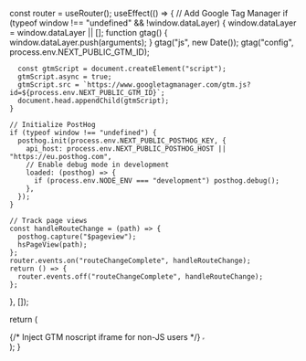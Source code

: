 
const router = useRouter();
useEffect(() => {
// Add Google Tag Manager
if (typeof window !== "undefined" && !window.dataLayer) {
window.dataLayer = window.dataLayer || [];
function gtag() { window.dataLayer.push(arguments); }
gtag("js", new Date());
gtag("config", process.env.NEXT_PUBLIC_GTM_ID);

      const gtmScript = document.createElement("script");
      gtmScript.async = true;
      gtmScript.src = `https://www.googletagmanager.com/gtm.js?id=${process.env.NEXT_PUBLIC_GTM_ID}`;
      document.head.appendChild(gtmScript);
    }

    // Initialize PostHog
    if (typeof window !== "undefined") {
      posthog.init(process.env.NEXT_PUBLIC_POSTHOG_KEY, {
        api_host: process.env.NEXT_PUBLIC_POSTHOG_HOST || "https://eu.posthog.com",
        // Enable debug mode in development
        loaded: (posthog) => {
          if (process.env.NODE_ENV === "development") posthog.debug();
        },
      });
    }

    // Track page views
    const handleRouteChange = (path) => {
      posthog.capture("$pageview");
      hsPageView(path);
    };
    router.events.on("routeChangeComplete", handleRouteChange);
    return () => {
      router.events.off("routeChangeComplete", handleRouteChange);
    };
}, []);

return (
<div className={`${GeistSans.variable} font-sans ${GeistMono.variable}`}>
<PostHogProvider client={posthog}>
{/* Inject GTM noscript iframe for non-JS users */}
<noscript>
<iframe
src={`https://www.googletagmanager.com/ns.html?id=${process.env.NEXT_PUBLIC_GTM_ID}`}
height="0"
width="0"
style={{ display: "none", visibility: "hidden" }}
></iframe>
</noscript>
<Component {...pageProps} />
<ChatbotScript />
</PostHogProvider>
</div>
);
}